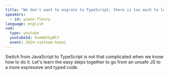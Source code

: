 ```yaml
---
title: "We don't want to migrate to TypeScript, there is too much to learn!"
speakers:
  - id: yoann-fleury
language: english
vod:
  type: youtube
  youtubeId: 5vmA8tbyNlY
  event: 2024-vietnam-hanoi
---
```


Switch from JavaScript to TypeScript is not that complicated when we know how to do it.
Let's learn the easy steps together to go from an unsafe JS to a more expressive and typed code.
